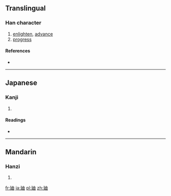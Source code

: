 {{also|迪}}
==Translingual==

===Han character===
{{Han char|rn=54|rad=廴|as=05|sn=8|four=|canj=弓大中田 (NKLW)}}

# [[enlighten]], [[advance]]
# [[progress]]

====References====
* {{Han ref|kx=0353.031|hdz=10404.030|uh=5EF8|ud=24312}}

----

==Japanese==

===Kanji===
{{ja-kanji|grade=|rs=廴05}}

# {{defn|lang=ja|sort=廴05}}

====Readings====
* {{ja-readings|on=[[てき]] (teki)|kun=[[みち]] (michi)}}

----

==Mandarin==

===Hanzi===
{{cmn-hanzi|pin=[[dí]] ([[di2]])|wg=ti<sup>2</sup>}}

# {{defn|lang=cmn|sort=廴05}}

[[fr:廸]]
[[ja:廸]]
[[pl:廸]]
[[zh:廸]]